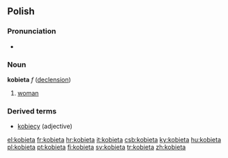 ==Polish==

===Pronunciation===
* {{audio|pl-kobieta.ogg|audio}}

===Noun===
'''kobieta''' ''f'' ([[Wiktionary Appendix:Polish hard feminine noun declension|declension]])
# [[woman]]

===Derived terms===
* [[kobiecy]] (adjective)

[[el:kobieta]]
[[fr:kobieta]]
[[hr:kobieta]]
[[it:kobieta]]
[[csb:kobieta]]
[[ky:kobieta]]
[[hu:kobieta]]
[[pl:kobieta]]
[[pt:kobieta]]
[[fi:kobieta]]
[[sv:kobieta]]
[[tr:kobieta]]
[[zh:kobieta]]